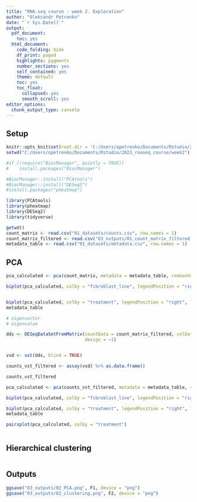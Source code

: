 ```yaml
---
title: "RNA-seq course - week 2. Exploration"
author: "Oleksandr Petrenko"
date: "`r Sys.Date()`"
output:
  pdf_document:
    toc: yes
  html_document:
    code_folding: hide
    df_print: paged
    highlights: pygments
    number_sections: yes
    self_contained: yes
    theme: default
    toc: yes
    toc_float:
      collapsed: yes
      smooth_scroll: yes
editor_options: 
  chunk_output_type: console
---
```


## Setup

```r
knitr::opts_knit$set(root.dir = 'C:/Users/opetrenko/Documents/Rstudio/2023_rnaseq_course/week2')
setwd("C:/Users/opetrenko/Documents/Rstudio/2023_rnaseq_course/week2")
```

```r
#if (!require("BiocManager", quietly = TRUE))
#    install.packages("BiocManager")

#BiocManager::install("PCAtools")
#BiocManager::install("DESeq2")
#install.packages("pheatmap")
```

```r
library(PCAtools)
library(pheatmap)
library(DESeq2)
library(tidyverse)

getwd()
count_matrix <- read.csv("01_datasets/counts.csv", row.names = 1)
count_matrix_filtered <- read.csv("03_outputs/01_count_matrix_filtered.csv", row.names = 1)
metadata_table <- read.csv("01_datasets/metadata.csv", row.names = 1)
```
## PCA

```r
pca_calculated <- pca(count_matrix, metadata = metadata_table, removeVar = 0.1)

biplot(pca_calculated, colby = "fibroblast_line", legendPosition = "right", lab = NULL)


biplot(pca_calculated, colby = "treatment", legendPosition = "right", lab = NULL)
metadata_table

# eigenvector
# eigenvalue
```

```r
dds <- DESeqDataSetFromMatrix(countData = count_matrix_filtered, colData = metadata_table,
                              design = ~1)


vsd <- vst(dds, blind = TRUE)

counts_vst_filtered <- assay(vsd) %>% as.data.frame()

counts_vst_filtered
```

```r
pca_calculated <- pca(counts_vst_filtered, metadata = metadata_table, removeVar = 0.1)

biplot(pca_calculated, colby = "fibroblast_line", legendPosition = "right", lab = NULL)

biplot(pca_calculated, colby = "treatment", legendPosition = "right", lab = NULL)
metadata_table


```

```r
pairsplot(pca_calculated, colby = "treatment")
```

```r

```


## Hierarchical clustering

```r

```

## Outputs

```r
ggsave("03_outputs/02_PCA.png", F1, device = "png")
ggsave("03_outputs/02_clustering.png", F2, device = "png")
```

